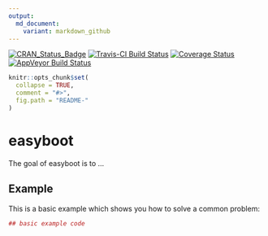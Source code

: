 ```yaml
---
output:
  md_document:
    variant: markdown_github
---
```


[![CRAN_Status_Badge](http://www.r-pkg.org/badges/version/easyboot)](https://cran.r-project.org/package=easyboot)
[![Travis-CI Build Status](https://travis-ci.org/kamermanpr/easyboot.svg?branch=master)](https://travis-ci.org/kamermanpr/easyboot)
[![Coverage Status](https://img.shields.io/codecov/c/github/kamermanpr/easyboot/master.svg)](https://codecov.io/github/kamermanpr/easyboot?branch=master)
[![AppVeyor Build Status](https://ci.appveyor.com/api/projects/status/github/<USERNAME>/<REPO>?branch=master&svg=true)](https://ci.appveyor.com/project/kamermanpr/easyboot)

<!-- README.md is generated from README.Rmd. Please edit that file -->

```r
knitr::opts_chunk$set(
  collapse = TRUE,
  comment = "#>",
  fig.path = "README-"
)
```

# easyboot

The goal of easyboot is to ...

## Example

This is a basic example which shows you how to solve a common problem:

```r
## basic example code
```
